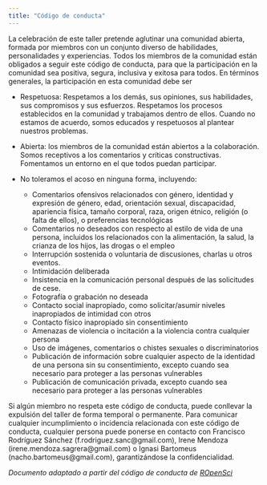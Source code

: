 ```yaml
---
title: "Código de conducta"
---
```


La celebración de este taller pretende aglutinar una comunidad abierta, formada por miembros con un conjunto diverso de habilidades, personalidades y experiencias. Todos los miembros de la comunidad están obligados a seguir este código de conducta, para que la participación en la comunidad sea positiva, segura, inclusiva y exitosa para todos. En términos generales, la participación en esta comunidad debe ser

- Respetuosa: Respetamos a los demás, sus opiniones, sus habilidades, sus compromisos y sus esfuerzos. Respetamos los procesos establecidos en la comunidad y trabajamos dentro de ellos. Cuando no estamos de acuerdo, somos educados y respetuosos al plantear nuestros problemas.

- Abierta: los miembros de la comunidad están abiertos a la colaboración. Somos receptivos a los comentarios y críticas constructivas. Fomentamos un entorno en el que todos puedan participar. 

- No toleramos el acoso en ninguna forma, incluyendo:

  - Comentarios ofensivos relacionados con género, identidad y expresión de género, edad, orientación sexual, discapacidad, apariencia física, tamaño corporal, raza, origen étnico, religión (o falta de ellos), o preferencias tecnológicas
  - Comentarios no deseados con respecto al estilo de vida de una persona, incluidos los relacionados con la alimentación, la salud, la crianza de los hijos, las drogas o el empleo
  - Interrupción sostenida o voluntaria de discusiones, charlas u otros eventos.
  - Intimidación deliberada
  - Insistencia en la comunicación personal después de las solicitudes de cese.
  - Fotografía o grabación no deseada
  - Contacto social inapropiado, como solicitar/asumir niveles inapropiados de intimidad con otros
  - Contacto físico inapropiado sin consentimiento
  - Amenazas de violencia o incitación a la violencia contra cualquier persona
  - Uso de imágenes, comentarios o chistes sexuales o discriminatorios
  - Publicación de información sobre cualquier aspecto de la identidad de una persona sin su consentimiento, excepto cuando sea necesario para proteger a las personas vulnerables
  - Publicación de comunicación privada, excepto cuando sea necesario para proteger a las personas vulnerables
  
Si algún miembro no respeta este código de conducta, puede conllevar la expulsión del taller de forma temporal o permanente. Para comunicar cualquier incumplimiento o incidencia relacionada con este código de conducta, cualquier persona puede ponerse en contacto con Francisco Rodríguez Sánchez (f.rodriguez.sanc@gmail.com), Irene Mendoza (irene.mendoza.sagrera@gmail.com) o Ignasi Bartomeus (nacho.bartomeus@gmail.com), garantizándose la confidencialidad.

*Documento adaptado a partir del código de conducta de [ROpenSci](https://ropensci.org/codigo-de-conducta/)*


